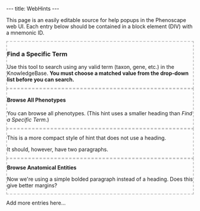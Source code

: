 ---
title: WebHints
---

<!--
@import "/wg/phenoscape/index.php?title=Jimallman:AjaxBlocks.css&action=raw&ctype=text/css";
-->

This page is an easily editable source for help popups in the Phenoscape web UI. Each entry below should be contained in a block element (DIV) with a mnemonic ID.



<div id="FindSpecificTerm" style="border: 2px dashed silver;">
===Find a Specific Term===

Use this tool to search using any valid term (taxon, gene, etc.) in the KnowledgeBase. '''You must choose a matched value from the drop-down list before you can search.'''
</div>


<div id="BrowseAllPhenotypes" style="border: 2px dashed silver;">
====Browse All Phenotypes====

You can browse all phenotypes. (This hint uses a smaller heading than ''Find a Specific Term''.)
</div>


<div id="BrowseTaxa" style="border: 2px dashed silver;">
This is a more compact style of hint that does not use a heading.

It should, however, have two paragraphs.
</div>


<div id="BrowseAnatomicalEntities" style="border: 2px dashed silver;">
'''Browse Anatomical Entities'''

Now we're using a simple bolded paragraph instead of a heading. Does this give better margins?
</div>

Add more entries here...